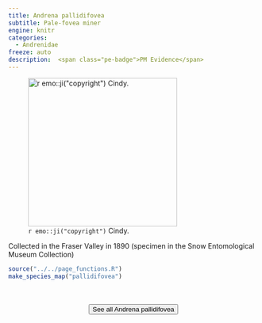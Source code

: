 ```yaml
---
title: Andrena pallidifovea
subtitle: Pale-fovea miner
engine: knitr
categories:
  - Andrenidae
freeze: auto
description:  <span class="pe-badge">PM Evidence</span>
---
```

![`r emo::ji("copyright")` Cindy.](https://inaturalist-open-data.s3.amazonaws.com/photos/117389498/medium.jpeg){height=300}

Collected in the Fraser Valley in 1890 (specimen in the Snow Entomological Museum Collection)



```r
source("../../page_functions.R")
make_species_map("pallidifovea")
```
<br><br>
<center>


<a href="https://inaturalist.ca/observations?place_id=any&quality_grade=research&subview=map&taxon_id=271782"><button type="button" class="btn btn-secondary">See all Andrena pallidifovea <i class="fa-solid fa-arrow-up-right-from-square"></i> </button></a>
</center>
